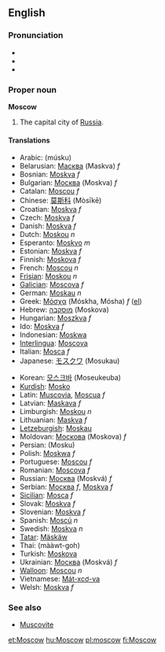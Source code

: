 ==English==
{{Wikipedia2|Moscow, Russia}}
===Pronunciation===
*{{IPA|(''British'') /ˈmɒskəʊ/, (''US'') /ˈmɑskaʊ/}}
*{{SAMPA|/"mQsk@U/}}
*{{AHD|//mŏskäu/}}

===Proper noun===
'''Moscow'''

#The capital city of [[Russia]].

====Translations====
{{top}}
*Arabic: {{ARchar|[[موسكو]]}} (músku)
*Belarusian: [[Масква]] (Maskva) ''f''
*Bosnian: [[Moskva]] ''f''
*Bulgarian: [[Москва]] (Moskva) ''f''
*Catalan: [[Moscou]] ''f''
*Chinese: [[莫斯科]] (Mòsīkē)
*Croatian: [[Moskva]] ''f''
*Czech: [[Moskva]] ''f''
*Danish: [[Moskva]] ''f''
*Dutch: [[Moskou]] ''n''
*Esperanto: [[Moskvo]] ''m''
*Estonian: [[Moskva]] ''f''
*Finnish: [[Moskova]] ''f''
*French: [[Moscou]] ''n''
*[[Frisian]]: [[Moskou]] ''n''
*[[Galician]]: [[Moscova]] ''f''
*German: [[Moskau]] ''n''
*Greek: [[Μόσχα]] (Móskha, Mósha) ''f'' ([[:el:Μόσχα|el]])
*Hebrew: [[מוסקבה]] (Moskova)
*Hungarian: [[Moszkva]] ''f''
*Ido: [[Moskva]] ''f''
*Indonesian: [[Moskwa]]
*[[Interlingua]]: [[Moscova]]
*Italian: [[Mosca]] ''f''
*Japanese: [[モスクワ]] (Mosukau)
{{mid}}
*Korean: [[모스크바]] (Moseukeuba)
*[[Kurdish]]: [[Mosko]]
*Latin: [[Muscovia]], [[Moscua]] ''f''
*Latvian: [[Maskava]] ''f''
*Limburgish: [[Moskou]] ''n''
*Lithuanian: [[Maskva]] ''f''
*[[Letzeburgish]]: [[Moskau]]
*Moldovan: [[Москова]] (Moskova) ''f''
*Persian: {{FAchar|[[مسکو]]}} (Mosku)
*Polish: [[Moskwa]] ''f''
*Portuguese: [[Moscou]] ''f''
*Romanian: [[Moscova]] ''f''
*Russian: [[Москва]] (Moskvá) ''f''
*Serbian: [[Москва]] ''f'', [[Moskva]]  ''f''
*[[Sicilian]]: [[Mosca]] ''f''
*Slovak: [[Moskva]] ''f''
*Slovenian: [[Moskva]] ''f''
*Spanish: [[Moscú]] ''n''
*Swedish: [[Moskva]] ''n''
*[[Tatar]]: [[Mäskäw]]
*Thai: {{THchar|[[มอสโก]]}} (mààwt-goh)
*Turkish: [[Moskova]]
*Ukrainian: [[Москва]] (Moskvá) ''f''
*[[Walloon]]: [[Moscou]] ''n''
*Vietnamese: [[Mát-xcơ-va]]
*Welsh: [[Moskva]] ''f''
{{bottom}}

===See also===
*[[Muscovite]]

[[et:Moscow]]
[[hu:Moscow]]
[[pl:moscow]]
[[fi:Moscow]]